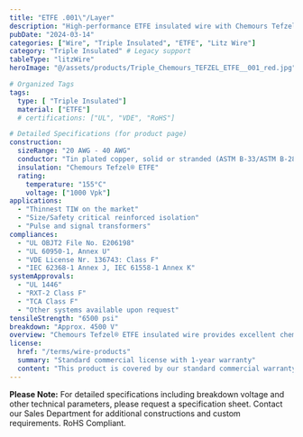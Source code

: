 ```yaml
---
title: "ETFE .001\"/Layer"
description: "High-performance ETFE insulated wire with Chemours Tefzel® ETFE insulation, engineered for high-frequency applications requiring superior insulation properties."
pubDate: "2024-03-14"
categories: ["Wire", "Triple Insulated", "ETFE", "Litz Wire"]
category: "Triple Insulated" # Legacy support
tableType: "litzWire"
heroImage: "@/assets/products/Triple_Chemours_TEFZEL_ETFE__001_red.jpg"

# Organized Tags
tags:
  type: [ "Triple Insulated"]
  material: ["ETFE"]
  # certifications: ["UL", "VDE", "RoHS"]

# Detailed Specifications (for product page)
construction:
  sizeRange: "20 AWG - 40 AWG"
  conductor: "Tin plated copper, solid or stranded (ASTM B-33/ASTM B-286). Bare copper and other conductors available."
  insulation: "Chemours Tefzel® ETFE"
  rating:
    temperature: "155°C"
    voltage: ["1000 Vpk"]
applications:
  - "Thinnest TIW on the market"
  - "Size/Safety critical reinforced isolation"
  - "Pulse and signal transformers"
compliances:
  - "UL OBJT2 File No. E206198"
  - "UL 60950-1, Annex U"
  - "VDE License Nr. 136743: Class F"
  - "IEC 62368-1 Annex J, IEC 61558-1 Annex K"
systemApprovals:
  - "UL 1446"
  - "RXT-2 Class F"
  - "TCA Class F"
  - "Other systems available upon request"
tensileStrength: "6500 psi"
breakdown: "Approx. 4500 V"
overview: "Chemours Tefzel® ETFE insulated wire provides excellent chemical resistance, high temperature performance, and superior electrical properties. With a thin wall construction of .001\"/layer, it offers the thinnest TIW available on the market while maintaining high dielectric strength and mechanical durability."
license:
  href: "/terms/wire-products"
  summary: "Standard commercial license with 1-year warranty"
  content: "This product is covered by our standard commercial warranty for a period of one year from the date of purchase. The warranty covers manufacturing defects and material failures under normal use conditions. Custom modifications or applications outside the specified parameters may void the warranty."
---
```



<TripleInsulatedTable client:load />

**Please Note:** For detailed specifications including breakdown voltage and other technical parameters, please request a specification sheet. Contact our Sales Department for additional constructions and custom requirements. RoHS Compliant. 
